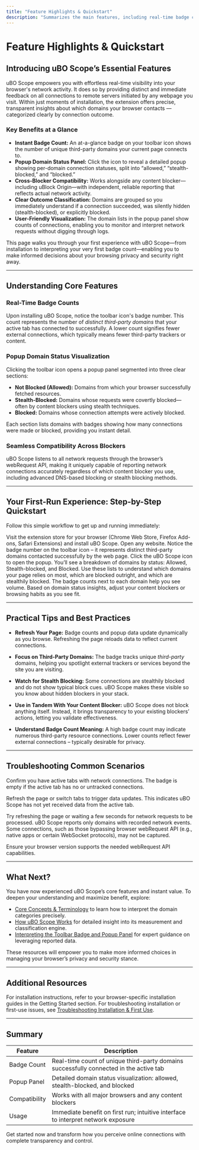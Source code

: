 ```yaml
---
title: "Feature Highlights & Quickstart"
description: "Summarizes the main features, including real-time badge counts, popup domain status visualization, and cross-blocker compatibility. Walks new users through the first-run experience—from installation to interpreting their first badge—so they can immediately benefit from operational transparency."
---
```


# Feature Highlights & Quickstart

## Introducing uBO Scope’s Essential Features

uBO Scope empowers you with effortless real-time visibility into your browser's network activity. It does so by providing distinct and immediate feedback on all connections to remote servers initiated by any webpage you visit. Within just moments of installation, the extension offers precise, transparent insights about which domains your browser contacts — categorized clearly by connection outcome.

### Key Benefits at a Glance

- **Instant Badge Count:** An at-a-glance badge on your toolbar icon shows the number of unique third-party domains your current page connects to.
- **Popup Domain Status Panel:** Click the icon to reveal a detailed popup showing per-domain connection statuses, split into “allowed,” “stealth-blocked,” and “blocked.”
- **Cross-Blocker Compatibility:** Works alongside any content blocker—including uBlock Origin—with independent, reliable reporting that reflects actual network activity.
- **Clear Outcome Classification:** Domains are grouped so you immediately understand if a connection succeeded, was silently hidden (stealth-blocked), or explicitly blocked.
- **User-Friendly Visualization:** The domain lists in the popup panel show counts of connections, enabling you to monitor and interpret network requests without digging through logs.

This page walks you through your first experience with uBO Scope—from installation to interpreting your very first badge count—enabling you to make informed decisions about your browsing privacy and security right away.

---

## Understanding Core Features

### Real-Time Badge Counts

Upon installing uBO Scope, notice the toolbar icon's badge number. This count represents the number of *distinct third-party domains* that your active tab has connected to successfully. A lower count signifies fewer external connections, which typically means fewer third-party trackers or content.

### Popup Domain Status Visualization

Clicking the toolbar icon opens a popup panel segmented into three clear sections:

- **Not Blocked (Allowed):** Domains from which your browser successfully fetched resources.
- **Stealth-Blocked:** Domains whose requests were covertly blocked—often by content blockers using stealth techniques.
- **Blocked:** Domains whose connection attempts were actively blocked.

Each section lists domains with badges showing how many connections were made or blocked, providing you instant detail.

### Seamless Compatibility Across Blockers

uBO Scope listens to all network requests through the browser’s webRequest API, making it uniquely capable of reporting network connections accurately regardless of which content blocker you use, including advanced DNS-based blocking or stealth blocking methods.

---

## Your First-Run Experience: Step-by-Step Quickstart

Follow this simple workflow to get up and running immediately:

<Steps>
<Step title="Install uBO Scope">
Visit the extension store for your browser (Chrome Web Store, Firefox Add-ons, Safari Extensions) and install uBO Scope.
</Step>
<Step title="Observe the Toolbar Badge">
Open any website. Notice the badge number on the toolbar icon – it represents distinct third-party domains contacted successfully by the web page.
</Step>
<Step title="Open the Popup Panel">
Click the uBO Scope icon to open the popup. You’ll see a breakdown of domains by status: Allowed, Stealth-blocked, and Blocked.
</Step>
<Step title="Interpret Domain Lists">
Use these lists to understand which domains your page relies on most, which are blocked outright, and which are stealthily blocked. The badge counts next to each domain help you see volume.
</Step>
<Step title="Use Information to Improve Browsing Privacy">
Based on domain status insights, adjust your content blockers or browsing habits as you see fit.
</Step>
</Steps>

---

## Practical Tips and Best Practices

- **Refresh Your Page:** Badge counts and popup data update dynamically as you browse. Refreshing the page reloads data to reflect current connections.

- **Focus on Third-Party Domains:** The badge tracks unique *third-party* domains, helping you spotlight external trackers or services beyond the site you are visiting.

- **Watch for Stealth Blocking:** Some connections are stealthily blocked and do not show typical block cues. uBO Scope makes these visible so you know about hidden blockers in your stack.

- **Use in Tandem With Your Content Blocker:** uBO Scope does not block anything itself. Instead, it brings transparency to your existing blockers’ actions, letting you validate effectiveness.

- **Understand Badge Count Meaning:** A high badge count may indicate numerous third-party resource connections. Lower counts reflect fewer external connections – typically desirable for privacy.

---

## Troubleshooting Common Scenarios

<AccordionGroup title="Common Troubleshooting Items">
<Accordion title="The Badge Shows No Number">
Confirm you have active tabs with network connections. The badge is empty if the active tab has no or untracked connections.

Refresh the page or switch tabs to trigger data updates.
</Accordion>
<Accordion title="Popup Shows 'NO DATA'">
This indicates uBO Scope has not yet received data from the active tab.

Try refreshing the page or waiting a few seconds for network requests to be processed.
</Accordion>
<Accordion title="I Don’t See Certain Domains Expected in The Popup">
uBO Scope reports only domains with recorded network events. Some connections, such as those bypassing browser webRequest API (e.g., native apps or certain WebSocket protocols), may not be captured.

Ensure your browser version supports the needed webRequest API capabilities.
</Accordion>
</AccordionGroup>

---

## What Next?

You have now experienced uBO Scope’s core features and instant value. To deepen your understanding and maximize benefit, explore:

- [Core Concepts & Terminology](/overview/getting-started/core-concepts) to learn how to interpret the domain categories precisely.
- [How uBO Scope Works](/overview/getting-started/how-it-works) for detailed insight into its measurement and classification engine.
- [Interpreting the Toolbar Badge and Popup Panel](/guides/core-workflows/interpreting-badge-and-popup) for expert guidance on leveraging reported data.

These resources will empower you to make more informed choices in managing your browser’s privacy and security stance.

---

## Additional Resources

For installation instructions, refer to your browser-specific installation guides in the Getting Started section. For troubleshooting installation or first-use issues, see [Troubleshooting Installation & First Use](/getting-started/troubleshooting/troubleshooting-installation).

---

## Summary

| Feature | Description |
| --- | --- |
| Badge Count | Real-time count of unique third-party domains successfully connected in the active tab |
| Popup Panel | Detailed domain status visualization: allowed, stealth-blocked, and blocked |
| Compatibility | Works with all major browsers and any content blockers |
| Usage | Immediate benefit on first run; intuitive interface to interpret network exposure |

Get started now and transform how you perceive online connections with complete transparency and control.
